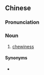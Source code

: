 {{also|咬劲}}
==Chinese==
{{zh-forms|s=咬劲}}

===Pronunciation===
{{zh-pron
|m=yǎojìn,yǎojìng,er=y,2nb=standard in Taiwan
|c=ngaau5 ging3
|cat=n
}}

===Noun===
{{zh-noun}}

# {{lb|zh|regional}} [[chewiness]]

====Synonyms====
* {{zh-l|嚼勁}}